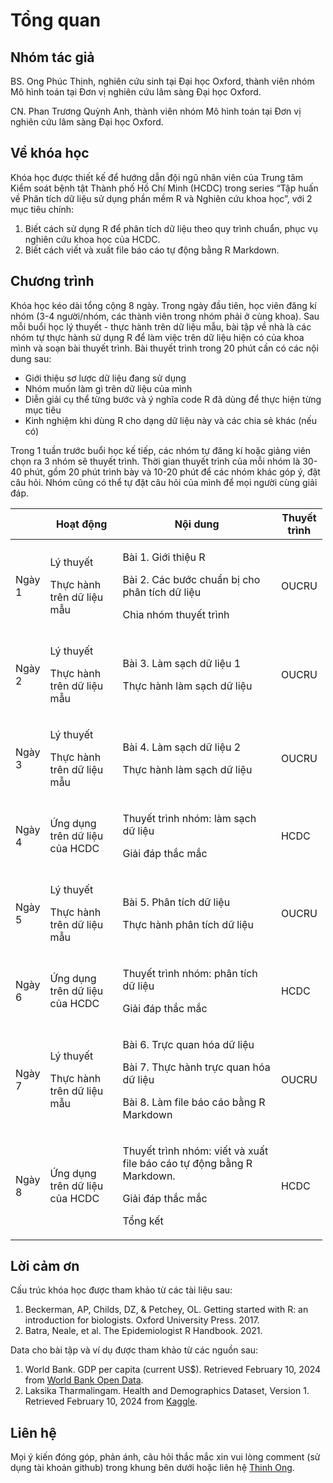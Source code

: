 # Tổng quan {.unnumbered}

## Nhóm tác giả

BS. Ong Phúc Thịnh, nghiên cứu sinh tại Đại học Oxford, thành viên nhóm Mô hình toán tại Đơn vị nghiên cứu lâm sàng Đại học Oxford.

CN. Phan Trương Quỳnh Anh, thành viên nhóm Mô hình toán tại Đơn vị nghiên cứu lâm sàng Đại học Oxford.

## Về khóa học

Khóa học được thiết kế để hướng dẫn đội ngũ nhân viên của Trung tâm Kiểm soát bệnh tật Thành phố Hồ Chí Minh (HCDC) trong series "Tập huấn về Phân tích dữ liệu sử dụng phần mềm R và Nghiên cứu khoa học", với 2 mục tiêu chính:

1.  Biết cách sử dụng R để phân tích dữ liệu theo quy trình chuẩn, phục vụ nghiên cứu khoa học của HCDC.
2.  Biết cách viết và xuất file báo cáo tự động bằng R Markdown.

## Chương trình

Khóa học kéo dài tổng cộng 8 ngày. Trong ngày đầu tiên, học viên đăng kí nhóm (3-4 người/nhóm, các thành viên trong nhóm phải ở cùng khoa). Sau mỗi buổi học lý thuyết - thực hành trên dữ liệu mẫu, bài tập về nhà là các nhóm tự thực hành sử dụng R để làm việc trên dữ liệu hiện có của khoa mình và soạn bài thuyết trình. Bài thuyết trình trong 20 phút cần có các nội dung sau:

-   Giới thiệu sơ lược dữ liệu đang sử dụng
-   Nhóm muốn làm gì trên dữ liệu của mình
-   Diễn giải cụ thể từng bước và ý nghĩa code R đã dùng để thực hiện từng mục tiêu
-   Kinh nghiệm khi dùng R cho dạng dữ liệu này và các chia sẻ khác (nếu có)

Trong 1 tuần trước buổi học kế tiếp, các nhóm tự đăng kí hoặc giảng viên chọn ra 3 nhóm sẽ thuyết trình. Thời gian thuyết trình của mỗi nhóm là 30-40 phút, gồm 20 phút trình bày và 10-20 phút để các nhóm khác góp ý, đặt câu hỏi. Nhóm cũng có thể tự đặt câu hỏi của mình để mọi người cùng giải đáp.

+-----------+--------------------------------+-----------------------------------------------------------------------+--------------+
|           | Hoạt động                      | Nội dung                                                              | Thuyết trình |
+===========+================================+=======================================================================+==============+
| Ngày 1    | Lý thuyết                      | Bài 1. Giới thiệu R                                                   | OUCRU        |
|           |                                |                                                                       |              |
|           | Thực hành trên dữ liệu mẫu     | Bài 2. Các bước chuẩn bị cho phân tích dữ liệu                        |              |
|           |                                |                                                                       |              |
|           |                                | Chia nhóm thuyết trình                                                |              |
+-----------+--------------------------------+-----------------------------------------------------------------------+--------------+
| Ngày 2    | Lý thuyết                      | Bài 3. Làm sạch dữ liệu 1                                             | OUCRU        |
|           |                                |                                                                       |              |
|           | Thực hành trên dữ liệu mẫu     | Thực hành làm sạch dữ liệu                                            |              |
+-----------+--------------------------------+-----------------------------------------------------------------------+--------------+
| Ngày 3    | Lý thuyết                      | Bài 4. Làm sạch dữ liệu 2                                             | OUCRU        |
|           |                                |                                                                       |              |
|           | Thực hành trên dữ liệu mẫu     | Thực hành làm sạch dữ liệu                                            |              |
+-----------+--------------------------------+-----------------------------------------------------------------------+--------------+
| Ngày 4    | Ứng dụng trên dữ liệu của HCDC | Thuyết trình nhóm: làm sạch dữ liệu                                   | HCDC         |
|           |                                |                                                                       |              |
|           |                                | Giải đáp thắc mắc                                                     |              |
+-----------+--------------------------------+-----------------------------------------------------------------------+--------------+
| Ngày 5    | Lý thuyết                      | Bài 5. Phân tích dữ liệu                                              | OUCRU        |
|           |                                |                                                                       |              |
|           | Thực hành trên dữ liệu mẫu     | Thực hành phân tích dữ liệu                                           |              |
+-----------+--------------------------------+-----------------------------------------------------------------------+--------------+
| Ngày 6    | Ứng dụng trên dữ liệu của HCDC | Thuyết trình nhóm: phân tích dữ liệu                                  | HCDC         |
|           |                                |                                                                       |              |
|           |                                | Giải đáp thắc mắc                                                     |              |
+-----------+--------------------------------+-----------------------------------------------------------------------+--------------+
| Ngày 7    | Lý thuyết                      | Bài 6. Trực quan hóa dữ liệu                                          | OUCRU        |
|           |                                |                                                                       |              |
|           | Thực hành trên dữ liệu mẫu     | Bài 7. Thực hành trực quan hóa dữ liệu                                |              |
|           |                                |                                                                       |              |
|           |                                | Bài 8. Làm file báo cáo bằng R Markdown                               |              |
+-----------+--------------------------------+-----------------------------------------------------------------------+--------------+
| Ngày 8    | Ứng dụng trên dữ liệu của HCDC | Thuyết trình nhóm: viết và xuất file báo cáo tự động bằng R Markdown. | HCDC         |
|           |                                |                                                                       |              |
|           |                                | Giải đáp thắc mắc                                                     |              |
|           |                                |                                                                       |              |
|           |                                | Tổng kết                                                              |              |
+-----------+--------------------------------+-----------------------------------------------------------------------+--------------+

## Lời cảm ơn

Cấu trúc khóa học được tham khảo từ các tài liệu sau:

1.  Beckerman, AP, Childs, DZ, & Petchey, OL. Getting started with R: an introduction for biologists. Oxford University Press. 2017.
2.  Batra, Neale, et al. The Epidemiologist R Handbook. 2021.

Data cho bài tập và ví dụ được tham khảo từ các nguồn sau:

1.  World Bank. GDP per capita (current US\$). Retrieved February 10, 2024 from [World Bank Open Data](https://data.worldbank.org/indicator/NY.GDP.PCAP.CD).
2.  Laksika Tharmalingam. Health and Demographics Dataset, Version 1. Retrieved February 10, 2024 from [Kaggle](https://www.kaggle.com/datasets/uom190346a/health-and-demographics-dataset).

## Liên hệ

Mọi ý kiến đóng góp, phản ánh, câu hỏi thắc mắc xin vui lòng comment (sử dụng tài khoản github) trong khung bên dưới hoặc liên hệ [Thinh Ong](https://drthinhong.com/).
